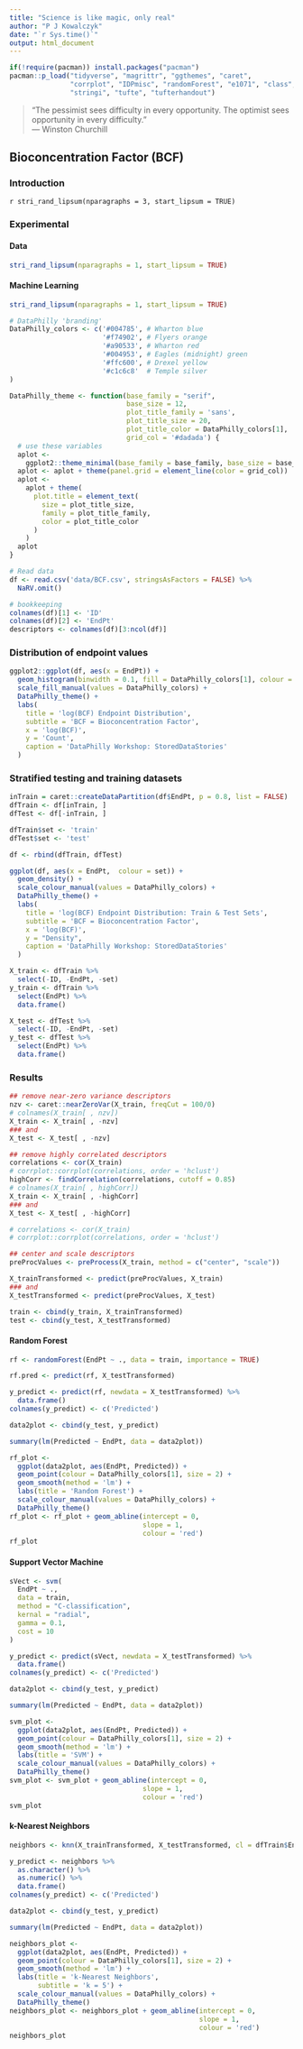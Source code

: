---
title: "Science is like magic, only real"
author: "P J Kowalczyk"
date: "`r Sys.time()`"
output: html_document
---

```{r set-up, echo = FALSE, warning = FALSE, message = FALSE}
if(!require(pacman)) install.packages("pacman")
pacman::p_load("tidyverse", "magrittr", "ggthemes", "caret",
               "corrplot", "IDPmisc", "randomForest", "e1071", "class", "stats", "utils",
               "stringi", "tufte", "tufterhandout")
```

> “The pessimist sees difficulty in every opportunity. The optimist sees opportunity in every difficulty.” <br>
> ― Winston Churchill

## Bioconcentration Factor (BCF) {.tabset}

### Introduction

`r stri_rand_lipsum(nparagraphs = 3, start_lipsum = TRUE)`

### Experimental

#### Data

```{r expt1, echo = FALSE, message = FALSE, warning = FALSE}
stri_rand_lipsum(nparagraphs = 1, start_lipsum = TRUE)
```

<h4>Machine Learning</h4>

```{r expt2, echo = FALSE, message = FALSE, warning = FALSE}
stri_rand_lipsum(nparagraphs = 1, start_lipsum = TRUE)
```

```{r branding, echo = FALSE, message = FALSE, warning = FALSE}
# DataPhilly 'branding'
DataPhilly_colors <- c('#004785', # Wharton blue
                       '#f74902', # Flyers orange
                       '#a90533', # Wharton red
                       '#004953', # Eagles (midnight) green
                       '#ffc600', # Drexel yellow
                       '#c1c6c8'  # Temple silver
)

DataPhilly_theme <- function(base_family = "serif",
                             base_size = 12,
                             plot_title_family = 'sans',
                             plot_title_size = 20,
                             plot_title_color = DataPhilly_colors[1],
                             grid_col = '#dadada') {
  # use these variables
  aplot <-
    ggplot2::theme_minimal(base_family = base_family, base_size = base_size) #piggyback on theme_minimal
  aplot <- aplot + theme(panel.grid = element_line(color = grid_col))
  aplot <-
    aplot + theme(
      plot.title = element_text(
        size = plot_title_size,
        family = plot_title_family,
        color = plot_title_color
      )
    )
  aplot
}
```

```{r read_data, echo = FALSE, message = FALSE, warning = FALSE}
# Read data
df <- read.csv('data/BCF.csv', stringsAsFactors = FALSE) %>%
  NaRV.omit()

# bookkeeping
colnames(df)[1] <- 'ID'
colnames(df)[2] <- 'EndPt'
descriptors <- colnames(df)[3:ncol(df)]
```
### Distribution of endpoint values

```{r plot_orig_data, echo = FALSE, message = FALSE, warning = FALSE}
ggplot2::ggplot(df, aes(x = EndPt)) +
  geom_histogram(binwidth = 0.1, fill = DataPhilly_colors[1], colour = "white") +
  scale_fill_manual(values = DataPhilly_colors) +
  DataPhilly_theme() +
  labs(
    title = 'log(BCF) Endpoint Distribution',
    subtitle = 'BCF = Bioconcentration Factor',
    x = 'log(BCF)',
    y = 'Count',
    caption = 'DataPhilly Workshop: StoredDataStories'
  )
```

### Stratified testing and training datasets

```{r train_test, echo = FALSE, message = FALSE, warning = FALSE}
inTrain = caret::createDataPartition(df$EndPt, p = 0.8, list = FALSE)
dfTrain <- df[inTrain, ]
dfTest <- df[-inTrain, ]

dfTrain$set <- 'train'
dfTest$set <- 'test'

df <- rbind(dfTrain, dfTest)

ggplot(df, aes(x = EndPt,  colour = set)) +
  geom_density() +
  scale_colour_manual(values = DataPhilly_colors) +
  DataPhilly_theme() +
  labs(
    title = 'log(BCF) Endpoint Distribution: Train & Test Sets',
    subtitle = 'BCF = Bioconcentration Factor',
    x = 'log(BCF)',
    y = "Density",
    caption = 'DataPhilly Workshop: StoredDataStories'
  )

X_train <- dfTrain %>%
  select(-ID, -EndPt, -set)
y_train <- dfTrain %>%
  select(EndPt) %>%
  data.frame()

X_test <- dfTest %>%
  select(-ID, -EndPt, -set)
y_test <- dfTest %>%
  select(EndPt) %>%
  data.frame()
```

### Results {.tabset}

```{r curate_data, echo = FALSE, message = FALSE, warning = FALSE}
## remove near-zero variance descriptors
nzv <- caret::nearZeroVar(X_train, freqCut = 100/0)
# colnames(X_train[ , nzv])
X_train <- X_train[ , -nzv]
### and
X_test <- X_test[ , -nzv]

## remove highly correlated descriptors
correlations <- cor(X_train)
# corrplot::corrplot(correlations, order = 'hclust')
highCorr <- findCorrelation(correlations, cutoff = 0.85)
# colnames(X_train[ , highCorr])
X_train <- X_train[ , -highCorr]
### and
X_test <- X_test[ , -highCorr]

# correlations <- cor(X_train)
# corrplot::corrplot(correlations, order = 'hclust')

## center and scale descriptors
preProcValues <- preProcess(X_train, method = c("center", "scale"))

X_trainTransformed <- predict(preProcValues, X_train)
### and
X_testTransformed <- predict(preProcValues, X_test)

train <- cbind(y_train, X_trainTransformed)
test <- cbind(y_test, X_testTransformed)
```

#### Random Forest  

```{r rf, echo = FALSE, message = FALSE, warning = FALSE}
rf <- randomForest(EndPt ~ ., data = train, importance = TRUE)

rf.pred <- predict(rf, X_testTransformed)

y_predict <- predict(rf, newdata = X_testTransformed) %>%
  data.frame()
colnames(y_predict) <- c('Predicted')

data2plot <- cbind(y_test, y_predict)

summary(lm(Predicted ~ EndPt, data = data2plot))

rf_plot <-
  ggplot(data2plot, aes(EndPt, Predicted)) +
  geom_point(colour = DataPhilly_colors[1], size = 2) +
  geom_smooth(method = 'lm') +
  labs(title = 'Random Forest') +
  scale_colour_manual(values = DataPhilly_colors) +
  DataPhilly_theme()
rf_plot <- rf_plot + geom_abline(intercept = 0,
                                 slope = 1,
                                 colour = 'red')
rf_plot
```

#### Support Vector Machine  

```{r svm, echo = FALSE, message = FALSE, warning = FALSE}
sVect <- svm(
  EndPt ~ .,
  data = train,
  method = "C-classification",
  kernal = "radial",
  gamma = 0.1,
  cost = 10
)

y_predict <- predict(sVect, newdata = X_testTransformed) %>%
  data.frame()
colnames(y_predict) <- c('Predicted')

data2plot <- cbind(y_test, y_predict)

summary(lm(Predicted ~ EndPt, data = data2plot))

svm_plot <-
  ggplot(data2plot, aes(EndPt, Predicted)) +
  geom_point(colour = DataPhilly_colors[1], size = 2) +
  geom_smooth(method = 'lm') +
  labs(title = 'SVM') +
  scale_colour_manual(values = DataPhilly_colors) +
  DataPhilly_theme()
svm_plot <- svm_plot + geom_abline(intercept = 0,
                                 slope = 1,
                                 colour = 'red')
svm_plot
```

#### k-Nearest Neighbors  

```{r kNN, echo = FALSE, message = FALSE, warning = FALSE}
neighbors <- knn(X_trainTransformed, X_testTransformed, cl = dfTrain$EndPt, k = 5)

y_predict <- neighbors %>%
  as.character() %>%
  as.numeric() %>%
  data.frame()
colnames(y_predict) <- c('Predicted')

data2plot <- cbind(y_test, y_predict)

summary(lm(Predicted ~ EndPt, data = data2plot))

neighbors_plot <-
  ggplot(data2plot, aes(EndPt, Predicted)) +
  geom_point(colour = DataPhilly_colors[1], size = 2) +
  geom_smooth(method = 'lm') +
  labs(title = 'k-Nearest Neighbors',
       subtitle = 'k = 5') +
  scale_colour_manual(values = DataPhilly_colors) +
  DataPhilly_theme()
neighbors_plot <- neighbors_plot + geom_abline(intercept = 0,
                                               slope = 1,
                                               colour = 'red')
neighbors_plot
```